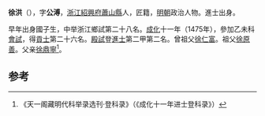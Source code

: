 '''徐洪'''（{{bd|1439年||？}}），字'''公溥'''，[[浙江|浙江]][[紹興府|紹興府]][[蕭山縣|蕭山縣]]人，匠籍，[[明朝|明朝]]政治人物。進士出身。

早年出身國子生，中举浙江鄉試第二十八名。[[成化|成化]]十一年（1475年），參加乙未科[[會試|會試]]，得[[貢士|貢士]]第二十六名。[[殿試|殿試]]登[[進士|進士]]第二甲第二名。曾祖父[[徐仁富|徐仁富]]。祖父[[徐原善|徐原善]]。父亲[[徐鼎寧|徐鼎寧]]<ref>《天一阁藏明代科举录选刊·登科录》（《成化十一年进士登科录》）</ref>。

==参考==
{{reflist}}
{{明朝人物小作品}}
{{成化十一年乙未科殿試金榜}}